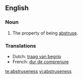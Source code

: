 ==English==

===Noun===
{{en-noun|-}}

# The property of being [[abstruse]].


===Translations===
{{rfc-level|Translations at L3+ (AutoFormat would have corrected level of Translations)}}
* Dutch: [[traag van begrip]]
* French: [[dur de comprenure]]

[[te:abstruseness]]
[[vi:abstruseness]]